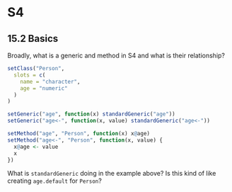 # S4

## 15.2 Basics {-}

:::question
Broadly, what is a generic and method in S4 and what is their relationship? 

```r
setClass("Person", 
  slots = c(
    name = "character", 
    age = "numeric"
  )
)

setGeneric("age", function(x) standardGeneric("age"))
setGeneric("age<-", function(x, value) standardGeneric("age<-"))

setMethod("age", "Person", function(x) x@age)
setMethod("age<-", "Person", function(x, value) {
  x@age <- value
  x
})
```
:::


:::TODO
:::

:::question
What is `standardGeneric` doing in the example above? Is this kind of like creating `age.default` for `Person`? 
:::

:::TODO
:::


